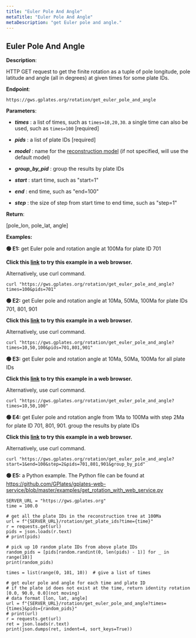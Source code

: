```yaml
---
title: "Euler Pole And Angle"
metaTitle: "Euler Pole And Angle"
metaDescription: "get Euler pole and angle."
---
```


## Euler Pole And Angle

**Description**:

HTTP GET request to get the finite rotation as a tuple of pole longitude, pole latitude and angle (all in degrees) at given times for some plate IDs.

**Endpoint**:

    https://gws.gplates.org/rotation/get_euler_pole_and_angle

**Parameters**:

- ***times*** : a list of times, such as `times=10,20,30`. a single time can also be used, such as `times=100` [required]

- ***pids*** : a list of plate IDs [required]

- ***model*** : name for the [reconstruction model](/models) (if not specified, will use the default model)
    
- ***group_by_pid*** : group the results by plate IDs

- ***start*** : start time, such as "start=1"

- ***end*** : end time, such as "end=100"

- ***step*** : the size of step from start time to end time, such as "step=1"

**Return**:
 
[pole_lon, pole_lat, angle]

**Examples:** 

**&#128994; E1:** get Euler pole and rotation angle at 100Ma for plate ID 701

**Click this [link](https://gws.gplates.org/rotation/get_euler_pole_and_angle?times=100&pids=701) to try this example in a web browser.**

Alternatively, use curl command.

```shell
curl "https://gws.gplates.org/rotation/get_euler_pole_and_angle?times=100&pids=701"
```

**&#128994; E2:** get Euler pole and rotation angle at 10Ma, 50Ma, 100Ma for plate IDs 701, 801, 901

**Click this [link](https://gws.gplates.org/rotation/get_euler_pole_and_angle?times=10,50,100&pids=701,801,901) to try this example in a web browser.**

Alternatively, use curl command.

```shell
curl "https://gws.gplates.org/rotation/get_euler_pole_and_angle?times=10,50,100&pids=701,801,901"
```

**&#128994; E3:** get Euler pole and rotation angle at 10Ma, 50Ma, 100Ma for all plate IDs

**Click this [link](https://gws.gplates.org/rotation/get_euler_pole_and_angle?times=10,50,100) to try this example in a web browser.**

Alternatively, use curl command.

```shell
curl "https://gws.gplates.org/rotation/get_euler_pole_and_angle?times=10,50,100"
```

**&#128994; E4:** get Euler pole and rotation angle from 1Ma to 100Ma with step 2Ma for plate ID 701, 801, 901. group the results by plate IDs

**Click this [link](https://gws.gplates.org/rotation/get_euler_pole_and_angle?start=1&end=100&step=2&pids=701,801,901&group_by_pid) to try this example in a web browser.**

Alternatively, use curl command.

```shell
curl "https://gws.gplates.org/rotation/get_euler_pole_and_angle?start=1&end=100&step=2&pids=701,801,901&group_by_pid"
```

**&#128994; E5:** a Python example. The Python file can be found at <https://github.com/GPlates/gplates-web-service/blob/master/examples/get_rotation_with_web_service.py>



    SERVER_URL = "https://gws.gplates.org"
    time = 100.0

    # get all the plate IDs in the reconstruction tree at 100Ma
    url = f"{SERVER_URL}/rotation/get_plate_ids?time={time}"
    r = requests.get(url)
    pids = json.loads(r.text)
    # print(pids)

    # pick up 10 random plate IDs from above plate IDs
    random_pids = [pids[random.randint(0, len(pids) - 1)] for _ in range(10)]
    print(random_pids)

    times = list(range(0, 101, 10))  # give a list of times

    # get euler pole and angle for each time and plate ID
    # if the plate id does not exist at the time, return identity rotation [0.0, 90.0, 0.0](not moving)
    # data format [lon, lat, angle]
    url = f"{SERVER_URL}/rotation/get_euler_pole_and_angle?times={times}&pids={random_pids}"
    # print(url)
    r = requests.get(url)
    ret = json.loads(r.text)
    print(json.dumps(ret, indent=4, sort_keys=True))